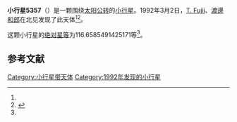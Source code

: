 {{Infobox planet
| bgcolour = #FFFFC0
| name = 5357 Sekiguchi
| symbol = 
| image = 
| caption = 
| discovery = yes
| discovery_ref = 
| discoverer = [[T._Fujii|T. Fujii]]、[[渡邊和郎|渡邊和郎]]
| discovery_site = [[北见|北见]] 
| discovered = 1992年3月2日
| designations = yes
| mp_name = 
| named_after = 
| alt_names = 1992 EL/ 1969 TB4 / 1971 BE3 / 1981 BH / 1990 VJ4 / 1990 WU13
| mp_category = [[主带小行星|主带小行星]]
| orbit_ref = <ref name="a">[http://ssd.jpl.nasa.gov/sbdb.cgi?sstr=5357 5357 Sekiguchi] {{Wayback|url=http://ssd.jpl.nasa.gov/sbdb.cgi?sstr=5357 |date=20201124020440 }}，小行星數據庫瀏覽器（JPL Small-Body Database Browser）－[[美国国家航空航天局|美国国家航空航天局]]喷气推进实验室</ref>
| epoch = 2456400.5 (2013年4月18日更新)
| aphelion = {{convert|3.300069819580087|AU|km|3|abbr=on|lk=out}}
| perihelion = {{convert|2.675761868902384|AU|km|3|abbr=on}}
| semimajor = {{convert|2.987915844241236|AU|km|3|abbr=on}}
| eccentricity = 0.104472144
| period = 1886.474629 [[日|日]]<br />5.16[[儒略年|儒略年]]
| avg_speed = 
| inclination = 9.083768467522688
| asc_node = 301.9947480667221
| mean_anomaly = 
| arg_peri = 116.6585491425171
| satellites = 
| physical_characteristics = yes
| dimensions = 
| mass = 
| density = 
| surface_grav = 
| escape_velocity = 
| sidereal_day = 
| axial_tilt = 
| pole_ecliptic_lat = 
| pole_ecliptic_lon = 
| albedo = 
| temperatures= 
| temp_name1 = 
| mean_temp_1 = 
| max_temp_1 = 
| temp_name2 = 
| max_temp_2 = 
| spectral_type = 
| abs_magnitude = 116.6585491425171
}}

'''小行星5357'''（{{lang-en|5357 Sekiguchi}}）是一颗围绕[[太阳|太阳]][[公转|公转]]的[[小行星|小行星]]。1992年3月2日，[[T._Fujii|T. Fujii]]、[[渡邊和郎|渡邊和郎]]在北见发现了此天体<ref name="a" /><ref>{{cite news|title=小行星列表|url=http://cfa-www.harvard.edu/iau/lists/NumberedMPs.txt|accessdate=2013-07-08|newspaper=哈佛大学|archive-date=2008-05-17|archive-url=https://web.archive.org/web/20080517010638/http://cfa-www.harvard.edu/iau/lists/NumberedMPs.txt|dead-url=no}}</ref>。

这颗小行星的[[绝对星等|绝对星等]]为116.6585491425171等<ref name="a" />。

==参考文献==
{{reflist}}
{{Minor Planet Number|[[小行星5356|小行星5356]]|[[小行星5358|小行星5358]]}}

{{小天体}}

[[Category:小行星带天体|Category:小行星带天体]]
[[Category:1992年发现的小行星|Category:1992年发现的小行星]]


{{asteroid-stub}}